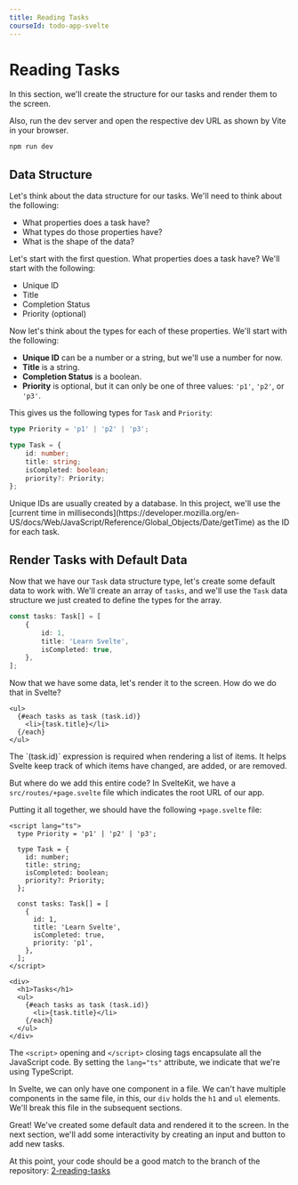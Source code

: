 ```yaml
---
title: Reading Tasks
courseId: todo-app-svelte
---
```



# Reading Tasks

In this section, we'll create the structure for our tasks and render them to the screen.

Also, run the dev server and open the respective dev URL as shown by Vite in your browser.

```sh frame="none" showLineNumbers=false
npm run dev
```

## Data Structure

Let's think about the data structure for our tasks. We'll need to think about the following:

- What properties does a task have?
- What types do those properties have?
- What is the shape of the data?

Let's start with the first question. What properties does a task have? We'll start with the following:

- Unique ID
- Title
- Completion Status
- Priority (optional)

Now let's think about the types for each of these properties. We'll start with the following:

- **Unique ID** can be a number or a string, but we'll use a number for now.
- **Title** is a string.
- **Completion Status** is a boolean.
- **Priority** is optional, but it can only be one of three values: `'p1'`, `'p2'`, or `'p3'`.

This gives us the following types for `Task` and `Priority`:

```ts frame="none" showLineNumbers=false
type Priority = 'p1' | 'p2' | 'p3';

type Task = {
	id: number;
	title: string;
	isCompleted: boolean;
	priority?: Priority;
};
```

<Callout>
	Unique IDs are usually created by a database. In this project, we'll use the
	[current time in
	milliseconds](https://developer.mozilla.org/en-US/docs/Web/JavaScript/Reference/Global_Objects/Date/getTime)
	as the ID for each task.
</Callout>

## Render Tasks with Default Data

Now that we have our `Task` data structure type, let's create some default data to work with. We'll create an array of `tasks`, and we'll use the `Task` data structure we just created to define the types for the array.

```ts frame="none" showLineNumbers=false
const tasks: Task[] = [
	{
		id: 1,
		title: 'Learn Svelte',
		isCompleted: true,
	},
];
```

Now that we have some data, let's render it to the screen. How do we do that in Svelte?

```svelte frame="none" showLineNumbers=false
<ul>
  {#each tasks as task (task.id)}
    <li>{task.title}</li>
  {/each}
</ul>
```

<Callout>
	The `(task.id)` expression is required when rendering a list of items. It
	helps Svelte keep track of which items have changed, are added, or are
	removed.
</Callout>

But where do we add this entire code? In SvelteKit, we have a `src/routes/+page.svelte` file which indicates the root URL of our app.

Putting it all together, we should have the following `+page.svelte` file:

```svelte title="src/routes/+page.svelte"
<script lang="ts">
  type Priority = 'p1' | 'p2' | 'p3';

  type Task = {
    id: number;
    title: string;
    isCompleted: boolean;
    priority?: Priority;
  };

  const tasks: Task[] = [
    {
      id: 1,
      title: 'Learn Svelte',
      isCompleted: true,
      priority: 'p1',
    },
  ];
</script>

<div>
  <h1>Tasks</h1>
  <ul>
    {#each tasks as task (task.id)}
      <li>{task.title}</li>
    {/each}
  </ul>
</div>
```

The `<script>` opening and `</script>` closing tags encapsulate all the JavaScript code. By setting the `lang="ts"` attribute, we indicate that we're using TypeScript.

In Svelte, we can only have one component in a file. We can't have multiple components in the same file, in this, our `div` holds the `h1` and `ul` elements. We'll break this file in the subsequent sections.

Great! We've created some default data and rendered it to the screen. In the next section, we'll add some interactivity by creating an input and button to add new tasks.

At this point, your code should be a good match to the branch of the repository: [2-reading-tasks](https://github.com/Frontend-Hire/todo-app-svelte-tdd-typescript/tree/2-reading-tasks)
